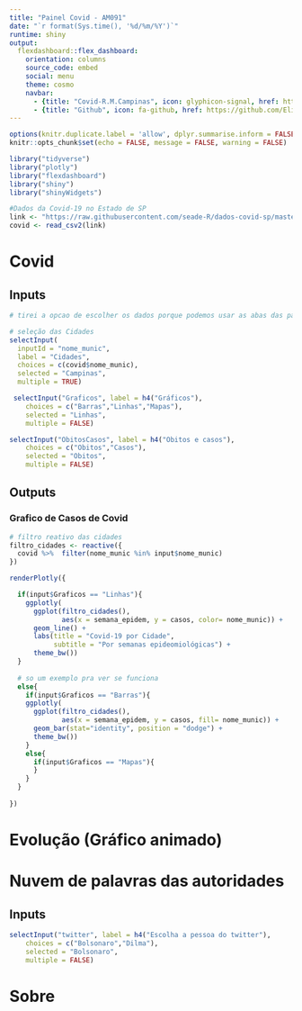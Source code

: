 ```yaml
---
title: "Painel Covid - AM091"
date: "`r format(Sys.time(), '%d/%m/%Y')`"
runtime: shiny
output: 
  flexdashboard::flex_dashboard:
    orientation: columns
    source_code: embed
    social: menu
    theme: cosmo 
    navbar:  
      - {title: "Covid-R.M.Campinas", icon: glyphicon-signal, href: https://covid-rmc.netlify.app}
      - {title: "Github", icon: fa-github, href: https://github.com/Elizemiku/PainelCovidUnicamp}
---
```


```r
options(knitr.duplicate.label = 'allow', dplyr.summarise.inform = FALSE)
knitr::opts_chunk$set(echo = FALSE, message = FALSE, warning = FALSE)
```

<!-- podemos criar um chunk pegando os codigos do twitter de um R script depois -->

```r
library("tidyverse")
library("plotly")
library("flexdashboard")
library("shiny")
library("shinyWidgets")
```

```r
#Dados da Covid-19 no Estado de SP
link <- "https://raw.githubusercontent.com/seade-R/dados-covid-sp/master/data/dados_covid_sp.csv"
covid <- read_csv2(link)
```

Covid {data-navmenu="Análise de dados" data-icon="glyphicon-asterisk"}
=====================================  

Inputs {.sidebar}
-----------------------------------------------------------------------

```r
# tirei a opcao de escolher os dados porque podemos usar as abas das paginas para separar , ai depois vcs votam na melhor opcao haha

# seleção das Cidades
selectInput(
  inputId = "nome_munic", 
  label = "Cidades", 
  choices = c(covid$nome_munic),
  selected = "Campinas",
  multiple = TRUE)

 selectInput("Graficos", label = h4("Gráficos"), 
    choices = c("Barras","Linhas","Mapas"), 
    selected = "Linhas",
    multiple = FALSE)

selectInput("ObitosCasos", label = h4("Obitos e casos"), 
    choices = c("Obitos","Casos"), 
    selected = "Obitos",
    multiple = FALSE)
```

Outputs
-----------------------------------------------------------------------

### Grafico de Casos de Covid

```r
# filtro reativo das cidades 
filtro_cidades <- reactive({
  covid %>%  filter(nome_munic %in% input$nome_munic)
})

renderPlotly({

  if(input$Graficos == "Linhas"){
    ggplotly(
      ggplot(filtro_cidades(), 
             aes(x = semana_epidem, y = casos, color= nome_munic)) +
      geom_line() +
      labs(title = "Covid-19 por Cidade", 
           subtitle = "Por semanas epideomiológicas") +
      theme_bw())
  }
  
  # so um exemplo pra ver se funciona
  else{
    if(input$Graficos == "Barras"){
    ggplotly(
      ggplot(filtro_cidades(), 
             aes(x = semana_epidem, y = casos, fill= nome_munic)) +
      geom_bar(stat="identity", position = "dodge") +
      theme_bw()) 
    }
    else{
      if(input$Graficos == "Mapas"){
      }
    }
  }
  
})

```

Evolução (Gráfico animado) {data-navmenu="Extra" data-icon="glyphicon-search"}
=====================================  

Nuvem de palavras das autoridades {data-navmenu="Extra" data-icon="fa-hashtag"}
=====================================  

Inputs {.sidebar}
-----------------------------------------------------------------------

```r
selectInput("twitter", label = h4("Escolha a pessoa do twitter"), 
    choices = c("Bolsonaro","Dilma"), 
    selected = "Bolsonaro",
    multiple = FALSE)
```

Sobre {data-icon="fa-info-circle"}
=====================================  


